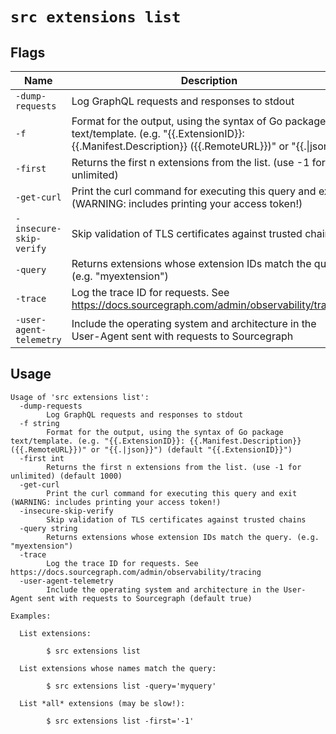 # `src extensions list`


## Flags

| Name | Description | Default Value |
|------|-------------|---------------|
| `-dump-requests` | Log GraphQL requests and responses to stdout | `false` |
| `-f` | Format for the output, using the syntax of Go package text/template. (e.g. "\{\{.ExtensionID\}\}: \{\{.Manifest.Description\}\} (\{\{.RemoteURL\}\})" or "\{\{.\|json\}\}") | `{{.ExtensionID}}` |
| `-first` | Returns the first n extensions from the list. (use -1 for unlimited) | `1000` |
| `-get-curl` | Print the curl command for executing this query and exit (WARNING: includes printing your access token!) | `false` |
| `-insecure-skip-verify` | Skip validation of TLS certificates against trusted chains | `false` |
| `-query` | Returns extensions whose extension IDs match the query. (e.g. "myextension") |  |
| `-trace` | Log the trace ID for requests. See https://docs.sourcegraph.com/admin/observability/tracing | `false` |
| `-user-agent-telemetry` | Include the operating system and architecture in the User-Agent sent with requests to Sourcegraph | `true` |


## Usage

```
Usage of 'src extensions list':
  -dump-requests
    	Log GraphQL requests and responses to stdout
  -f string
    	Format for the output, using the syntax of Go package text/template. (e.g. "{{.ExtensionID}}: {{.Manifest.Description}} ({{.RemoteURL}})" or "{{.|json}}") (default "{{.ExtensionID}}")
  -first int
    	Returns the first n extensions from the list. (use -1 for unlimited) (default 1000)
  -get-curl
    	Print the curl command for executing this query and exit (WARNING: includes printing your access token!)
  -insecure-skip-verify
    	Skip validation of TLS certificates against trusted chains
  -query string
    	Returns extensions whose extension IDs match the query. (e.g. "myextension")
  -trace
    	Log the trace ID for requests. See https://docs.sourcegraph.com/admin/observability/tracing
  -user-agent-telemetry
    	Include the operating system and architecture in the User-Agent sent with requests to Sourcegraph (default true)

Examples:

  List extensions:

    	$ src extensions list

  List extensions whose names match the query:

    	$ src extensions list -query='myquery'

  List *all* extensions (may be slow!):

    	$ src extensions list -first='-1'



```
	